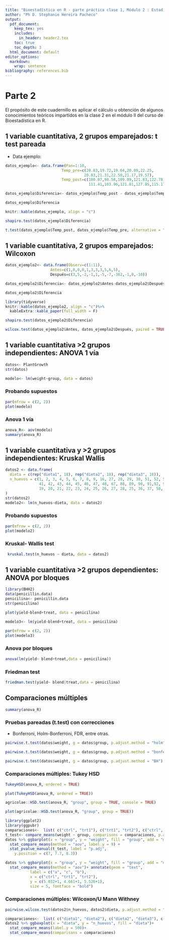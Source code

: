 ```yaml
---
title: "Bioestadística en R - parte práctica clase 1, Módulo 2 : Estadística paramétrica y no paramétrica"
author: "Ph D. Stephanie Hereira Pacheco"
output:
  pdf_document:
    keep_tex: yes
    includes:
      in_header: header2.tex
    toc: true
    toc_depth: 3
  html_document: default
editor_options: 
  markdown: 
    wrap: sentence
bibliography: references.bib
---
```

# Parte 2

El propósito de este cuadernillo es aplicar el cálculo u obtención de algunos conocimientos teóricos impartidos en la clase 2 en el módulo II del curso de Bioestadística en R.

## 1 variable cuantitativa, 2 grupos emparejados: t test pareada 

- Data ejemplo:
```r
datos_ejemplo<- data.frame(Pan=1:10,
                         Temp_pre=c(20.83,19.72,19.64,20.09,22.25,
                                   20.83,21.31,22.50,21.17,19.57),
                         Temp_post=c(100.87,98.58,109.09,121.83,122.78,
                                     111.41,103.96,121.81,127.85,115.17))

datos_ejemplo$Diferencia<- datos_ejemplo$Temp_post - datos_ejemplo$Temp_pre

datos_ejemplo$Diferencia

```


```r
knitr::kable(datos_ejemplo, align = "c")
```



```r
shapiro.test(datos_ejemplo$Diferencia)
```

```r
t.test(datos_ejemplo$Temp_post, datos_ejemplo$Temp_pre, alternative = "greater", paired = TRUE)
```


## 1 variable cuantitativa, 2 grupos emparejados: Wilcoxon

```r
datos_ejemplo2<- data.frame(Observ=c(1:11),
                    Antes=c(1,8,0,0,1,3,3,3,5,6,5),
                    Después=c(3,5,-2,-1,1,-5,-7,-362,-1,0,-10))

datos_ejemplo2$Diferencia<- datos_ejemplo2$Antes-datos_ejemplo2$Después

datos_ejemplo2$Diferencia
```


```r
library(tidyverse)
knitr::kable(datos_ejemplo2, align = "c")%>% 
  kableExtra::kable_paper(full_width = F)
```


```r
shapiro.test(datos_ejemplo2$Diferencia)
```


```r
wilcox.test(datos_ejemplo2$Antes, datos_ejemplo2$Después, paired = TRUE)
```

## 1 variable cuantitativa >2 grupos independientes: ANOVA 1 vía 

```r
datos<- PlantGrowth
str(datos)
```

```r
modelo<- lm(weight~group, data = datos)
```

### Probando supuestos
```r
par(mfrow = c(2, 2))
plot(modelo)
```

### Anova 1 vía
```r
anova_R<- aov(modelo)
summary(anova_R)    
```


## 1 variable cuantitativa y >2 grupos independientes: Kruskal Wallis

```r
datos2 <- data.frame(
  dieta = c(rep("dieta1", 18), rep("dieta2", 18), rep("dieta3", 18)),
  n_huevos = c(1, 2, 3, 4, 5, 6, 7, 8, 9, 16, 27, 28, 29, 30, 51, 52, 53, 342, 40,
               41, 42, 43, 44, 45, 46, 47, 48, 67, 88, 89, 90, 91,92, 93, 94, 293,
               19, 20, 21, 22, 23, 24, 25, 26, 27, 28, 25, 36, 37, 58, 59, 60, 71, 72)
)
str(datos2)
modelo2<- lm(n_huevos~dieta, data = datos2)
```


### Probando supuestos

```r
par(mfrow = c(2, 2))
plot(modelo2)
```

### Kruskal- Wallis test
```r
 kruskal.test(n_huevos ~ dieta, data = datos2)
```


## 1 variable cuantitativa >2 grupos dependientes: ANOVA por bloques 
```r
library(BHH2)
data(penicillin.data)
penicilina<- penicillin.data
str(penicilina)
```

```r
plot(yield~blend+treat, data = penicilina)
```

```r
modelo3<- lm(yield~blend+treat, data = penicilina)
```

```r
par(mfrow = c(2, 2))
plot(modelo3)
```


### Anova por bloques

```r
anova(lm(yield~ blend+treat,data = penicilina))
```


### Friedman test

```r
friedman.test(yield~ blend|treat,data = penicilina)
```


## Comparaciones múltiples

```r
summary(anova_R)
```

### Pruebas pareadas (t.test) con correcciones

- Bonferroni, Holm-Bonferroni, FDR, entre otras.


```r
pairwise.t.test(datos$weight, g = datos$group, p.adjust.method = "holm")
```


```r
pairwise.t.test(datos$weight, g = datos$group, p.adjust.method = "bonferroni")
```


```r
pairwise.t.test(datos$weight, g = datos$group, p.adjust.method = "BH")

```


### Comparaciones múltiples: Tukey HSD
```r
TukeyHSD(anova_R, ordered = TRUE)
```

```r
plot(TukeyHSD(anova_R, ordered = TRUE))
```


```r
agricolae::HSD.test(anova_R, "group", group = TRUE, console = TRUE)
```

```r
plot(agricolae::HSD.test(anova_R, "group", group = TRUE))
```

```r
library(ggplot2)
library(ggpubr)
comparaciones<-  list( c("ctrl", "trt1"), c("trt1", "trt2"), c("ctrl", "trt2") )
t_test<- compare_means(weight ~ group, comparisons = comparaciones, p.adjust.method = "bonferroni", method='t.test', data = datos)
datos %>% ggbarplot(x = "group", y = "weight", fill = "group", add = "mean_sd")+
  stat_compare_means(method = "aov", label.y = 9) +
  stat_pvalue_manual(t_test, label = "p.adj", 
    y.position = c(7, 7.7, 8.3))
```

```r
datos %>% ggbarplot(x = "group", y = "weight", fill = "group", add = "mean_sd")+
  stat_compare_means(method = "aov")+ annotate(geom = "text",     
           label = c("a", "c", "b"),   
           x = c("ctrl", "trt1", "trt2"),            
           y = c(5.032+1, 4.661+1, 5.526+1),   
           size = 5, fontface = "bold")
```



### Comparaciones múltiples: Wilcoxon/U Mann Withney
```r
pairwise.wilcox.test(datos2$n_huevos, datos2$dieta, p.adjust.method = "bonf")
```


```r
comparaciones<-  list( c("dieta1", "dieta2"), c("dieta2", "dieta3"), c("dieta1", "dieta3") )
datos2 %>% ggboxplot(x = "dieta", y = "n_huevos", fill = "dieta")+
  stat_compare_means(label.y = 500)+
  stat_compare_means(comparisons = comparaciones)
```


